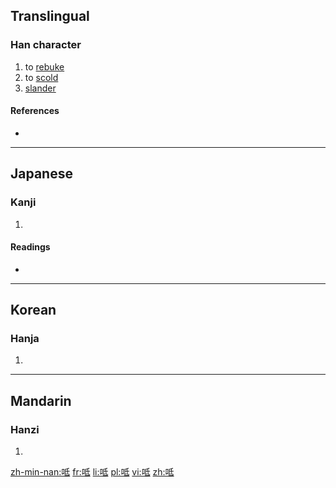 ==Translingual==

===Han character===
{{Han char|rn=30|rad=口|as=05|sn=8|four=6204<sub>0</sub>|canj=口竹心一 (RHPM)|ids=⿰[[口]][[氐]]}}

# to [[rebuke]]
# to [[scold]]
# [[slander]]

====References====
* {{Han ref|kx=0181.330|dkj=03438|dj=0400.020|hdz=10607.010|uh=5467|ud=21607|bh=CBEE|bd=52206}}

----

==Japanese==

===Kanji===
{{ja-kanji|grade=|rs=口05}}

# {{defn|lang=ja|sort=口05}}

====Readings====
* {{ja-readings|on=[[てい]] (tei), [[たい]] (tai), [[だい]] (dai)|kun=[[しかる]] (shikaru)}}

----

==Korean==

===Hanja===
{{ko-hanja|hangeul=제|rv=je|mr=che}}

# {{defn|lang=ko|sort=口05}}

----

==Mandarin==

===Hanzi===
{{cmn-hanzi|pin=[[dǐ]] ([[di3]])|wg=ti<sup>3</sup>}}

# {{defn|lang=cmn|sort=口05}}

[[zh-min-nan:呧]]
[[fr:呧]]
[[li:呧]]
[[pl:呧]]
[[vi:呧]]
[[zh:呧]]